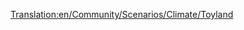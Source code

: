 [[Translation:en/Community/Scenarios/Climate/Toyland]]
{{en/Community/Scenarios/Scenarios by setting}}